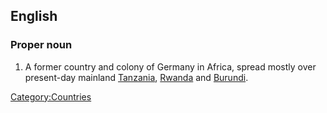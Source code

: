==English==
{{wikipedia}}
===Proper noun===
{{en-proper noun|sg=[[German]] [[East]] [[Africa]]}}

# A former country and colony of Germany in Africa, spread mostly over present-day mainland [[Tanzania]], [[Rwanda]] and [[Burundi]].

[[Category:Countries]]